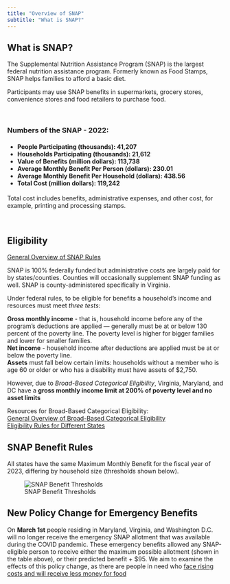 ```yaml
---
title: "Overview of SNAP"
subtitle: "What is SNAP?"
---
```

## What is SNAP?

The Supplemental Nutrition Assistance Program (SNAP) is the largest federal nutrition assistance program.  Formerly known as Food Stamps, SNAP helps families to afford a basic diet. 

Participants may use SNAP benefits in supermarkets, grocery stores, convenience stores and food retailers to purchase food.

<br>




</table>
<tr>
    <h3>Numbers of the SNAP - 2022: </h3>
<h4>
- People Participating (thousands):	41,207  
- Households Participating (thousands):	21,612  
- Value of Benefits (million dollars):	113,738  
- Average Monthly Benefit Per Person (dollars):	230.01  
- Average Monthly Benefit Per Household (dollars):	438.56  
- Total Cost (million dollars):	119,242  

</h4>
<tr>
</table>


Total cost includes benefits, administrative expenses, and other cost, for example, printing and processing stamps. 

<br>

## Eligibility

[General Overview of SNAP Rules](https://www.cbpp.org/research/food-assistance/a-quick-guide-to-snap-eligibility-and-benefits)

SNAP is 100% federally funded but administrative costs are largely paid for by states/counties. Counties will occasionally supplement SNAP funding as well. SNAP is county-administered specifically in Virginia.

Under federal rules, to be eligible for benefits a household’s income and resources must meet *three tests*:  


**Gross monthly income** - that is, household income before any of the program’s deductions are applied — generally must be at or below 130 percent of the poverty line. The poverty level is higher for bigger families and lower for smaller families.  
**Net income** - household income after deductions are applied must be at or below the poverty line.  
**Assets** must fall below certain limits: households without a member who is age 60 or older or who has a disability must have assets of $2,750.  

However, due to *Broad-Based Categorical Eligibility*, Virginia, Maryland, and DC have a **gross monthly income limit at 200% of poverty level and no asset limits**

Resources for Broad-Based Categorical Eligibility:  
[General Overview of Broad-Based Categorical Eligibility](https://www.cbpp.org/research/food-assistance/snaps-broad-based-categorical-eligibility-supports-working-families-and)  
[Eligibility Rules for Different States](https://www.fns.usda.gov/snap/broad-based-categorical-eligibility)  


## SNAP Benefit Rules


All states have the same Maximum Monthly Benefit for the fiscal year of 2023, differing by household size (thresholds shown below).

![SNAP Benefit Thresholds](img/SNAP_Benefits_Table.png)  


## New Policy Change for Emergency Benefits

On **March 1st** people residing in Maryland, Virginia, and Washington D.C. will no longer receive the emergency SNAP allotment that was available during the COVID pandemic. These emergency benefits allowed any SNAP-eligible person to receive either the maximum possible allotment (shown in the table above), or their predicted benefit + $95. We aim to examine the effects of this policy change, as there are people in need who [face rising costs and will receive less money for food](https://wjla.com/news/local/dc-snap-recipients-face-lingering-high-costs-as-emergency-benefits-end-march-1-emergency-allotment-washington-maryland-virginia-capital-area-food-bank-assistance-money-inflation-hunger-economy#)